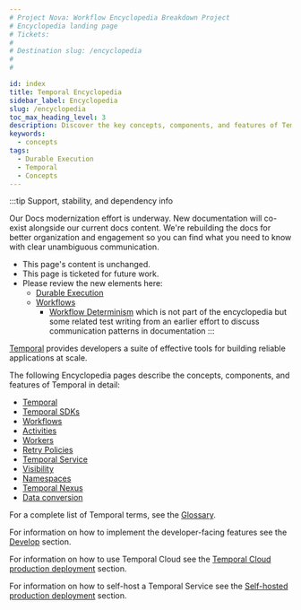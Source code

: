 ```yaml
---
# Project Nova: Workflow Encyclopedia Breakdown Project
# Encyclopedia landing page
# Tickets:
#
# Destination slug: /encyclopedia
#
#

id: index
title: Temporal Encyclopedia
sidebar_label: Encyclopedia
slug: /encyclopedia
toc_max_heading_level: 3
description: Discover the key concepts, components, and features of Temporal for building scalable and reliable applications. Learn about Temporal SDKs, Workflows, Activities, Workers, and more.
keywords:
  - concepts
tags:
  - Durable Execution
  - Temporal
  - Concepts
---
```


:::tip Support, stability, and dependency info

Our Docs modernization effort is underway.
New documentation will co-exist alongside our current docs content.
We're rebuilding the docs for better organization and engagement so you can find what you need to know with clear unambiguous communication.

- This page's content is unchanged.
- This page is ticketed for future work.
- Please review the new elements here:
  - [Durable Execution](/durable-execution)
  - [Workflows](/workflows)
    - [Workflow Determinism](/workflow-determinism) which is not part of the encyclopedia but some related test writing from an earlier effort to discuss communication patterns in documentation
:::


[Temporal](/evaluate/why-temporal) provides developers a suite of effective tools for building reliable applications at scale.

The following Encyclopedia pages describe the concepts, components, and features of Temporal in detail:

- [Temporal](/temporal)
- [Temporal SDKs](/encyclopedia/temporal-sdks)
- [Workflows](/workflows)
- [Activities](/activities)
- [Workers](/workers)
- [Retry Policies](/encyclopedia/retry-policies)
- [Temporal Service](/clusters)
- [Visibility](/visibility)
- [Namespaces](/namespaces)
- [Temporal Nexus](/nexus)
- [Data conversion](/dataconversion)

For a complete list of Temporal terms, see the [Glossary](/glossary).

For information on how to implement the developer-facing features see the [Develop](/develop) section.

For information on how to use Temporal Cloud see the [Temporal Cloud production deployment](/cloud) section.

For information on how to self-host a Temporal Service see the [Self-hosted production deployment](/self-hosted-guide) section.
